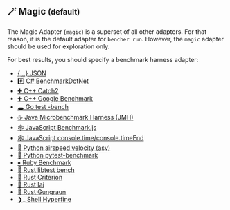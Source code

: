 ## 🪄 Magic <small>(default)</small>

The Magic Adapter (`magic`) is a superset of all other adapters.
For that reason, it is the default adapter for `bencher run`.
However, the `magic` adapter should be used for exploration only.

For best results, you should specify a benchmark harness adapter:

- [\{...\} JSON](#-json)
- [#️⃣ C# BenchmarkDotNet](#%EF%B8%8F%E2%83%A3-c-dotnet)
- [➕ C++ Catch2](#-c-catch2)
- [➕ C++ Google Benchmark](#-c-google)
- [🕳 Go test -bench](#-go-bench)
- [☕️ Java Microbenchmark Harness (JMH)](#%EF%B8%8F-java-jmh)
- [🕸 JavaScript Benchmark.js](#-javascript-benchmark)
- [🕸 JavaScript console.time/console.timeEnd](#-javascript-time)
- [🐍 Python airspeed velocity (asv)](#-python-asv)
- [🐍 Python pytest-benchmark](#-python-pytest)
- [♦️ Ruby Benchmark](#%EF%B8%8F-ruby-benchmark)
- [🦀 Rust libtest bench](#-rust-bench)
- [🦀 Rust Criterion](#-rust-criterion)
- [🦀 Rust Iai](#-rust-iai)
- [🦀 Rust Gungraun](#-rust-gungraun)
- [❯_ Shell Hyperfine](#_%EF%B8%8F-shell-hyperfine)
